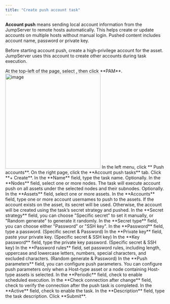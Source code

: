 ```yaml
---
title: "Create push account task"
---
```


**Account push** means sending local account information from the JumpServer to remote hosts automatically.
This helps create or update accounts on multiple hosts without manual login.
Pushed content includes account name, password or private key.

Before starting account push, create a high-privilege account for the asset. JumpServer uses this account to create other accounts during task execution.

<Steps>

<Step>
At the top-left of the page, select <Icon icon="arrow-left-right" />, then click <Icon icon="lock-keyhole" /> **PAM**.

<Frame>
<img src="/images/docs/navs/nav-pam.png" alt="image" width="300"/>
</Frame>
</Step>

<Step>
In the left menu, click **<Icon icon="send" /> Push accounts**.
</Step>

<Step>
On the right page, click the **Account push tasks** tab.
</Step>

<Step>
Click **+ Create**.
</Step>

<Step>
In the **Name** field, type the task name.
</Step>

<Step>
Optionally. In the **Nodes** field, select one or more nodes. The task will execute account push on all assets under the selected nodes and their subnodes.
</Step>

<Step>
Optionally. In the **Assets** field, select one or more assets.
</Step>

<Step>
In the **Accounts** field, type one or more account usernames to push to the assets.
<Note>
If the account exists on the asset, its secret will be used. Otherwise, the account will be created using the task’s secret strategy and pushed.
</Note>
</Step>

<Step>
In the **Secret strategy** field, you can choose "Specific secret" to set it manually, or "Random generate" to generate it randomly.
</Step>

<Step>
In the **Secret type** field, you can choose either "Password" or "SSH key".
</Step>

<Step>
In the **Password** field, type a password. (Specific secret & Password) 
</Step>

<Step>
In the **Private key** field, paste your private key. (Specific secret & SSH key)
</Step>

<Step>
In the **Key password** field, type the private key password. (Specific secret & SSH key)
</Step>

<Step>
In the **Password rules** field, set password rules, including length, uppercase and lowercase letters, numbers, special characters, and excluded characters. (Random generate & Password) 
</Step>

<Step>
In the **Push parameters** field, you can configure push parameters.
<Note>
You can configure push parameters only when a Host-type asset or a node containing Host-type assets is selected.
</Note>
</Step>

<Step>
In the **Periodic** field, check to enable scheduled execution.
</Step>

<Step>
In the **Check connection after change** field, check to verify the connection after the push task is completed.
</Step>

<Step>
In the **Active** field, check to enable the task.
</Step>

<Step>
In the **Description** field, type the task description.
</Step>
    
<Step>
Click **Submit**.
</Step>

</Steps>